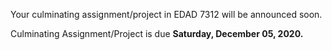<!-- Your culminating assignment/project in EDAD 7324 will be comprised of an abridged, rough sketch version of your dissertation's methods section (chapter 3). In chapter 3, you detail, in a sense, the who, what, when, where, and hows of your particular experiment, study, or project. In the case of a quantitative dissertation, this involves, at minimum: -->

<!-- 1. details about your participants, -->
<!-- 2. sampling procedures, -->
<!-- 3. random assignment methods, (if applicable), -->
<!-- 4. any materials used (e.g., instruments, software, questionnaires, etc.),  -->
<!-- 5. definitions and identification of all variables (e.g., independent vs. dependent; predictor vs. outcome; explanatory vs. response, etc.), and finally, -->
<!-- 6. the statistical methods used in order to test hypotheses or make inferences. -->

<!-- I realize this assignment may feel a little daunting for some of you. Not to worry. Again, the more familiar you can be with your methodology now, the better off you will be both during your oral qualifying exam as well as your dissertation proposal presentation. This assignment will help prepare you for Saturday, April 18! *A detailed submission template and grading rubric will be provided*. -->

<!-- Chapter 3 in a Nutshell is due **Sunday, April 05, 2020.** -->

Your culminating assignment/project in EDAD 7312 will be announced soon.

Culminating Assignment/Project is due **Saturday, December 05, 2020.**